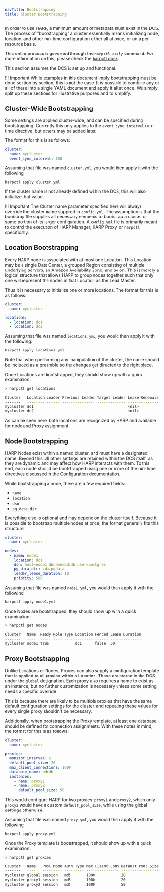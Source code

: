 ```yaml
---
navTitle: Bootstrapping
title: Cluster Bootstrapping
---
```


In order to use HARP, a minimum amount of metadata must exist in the DCS. The 
process of "bootstrapping" a cluster essentially means initializing node, 
location, and other run-time configuration either all at once, or on a 
per-resource basis.

This entire process is governed through the `harpctl apply` command. For more
information on this, please check the [harpctl docs](08_harpctl).

This section assumes the DCS is set up and functional.

!!! Important
    While examples in this document imply bootstrapping must be done section
    by section, this is not the case. It is possible to combine any or all of
    these into a single YAML document and apply it all at once. We simply split
    up these sections for illustrative purposes and to simplify.

## Cluster-Wide Bootstrapping

Some settings are applied cluster-wide, and can be specified during 
bootstrapping. Currently this only applies to the `event_sync_interval` 
run-time directive, but others may be added later.

The format for this is as follows:

```yaml
cluster: 
  name: mycluster
  event_sync_interval: 100
```

Assuming that file was named `cluster.yml`, you would then apply it with the
following:

```bash
harpctl apply cluster.yml
```

If the cluster name is not already defined within the DCS, this will also
initialize that value.

!!! Important
    The Cluster name parameter specified here will always override the cluster
    name supplied in `config.yml`. The assumption is that the bootstrap file
    supplies all necessary elements to bootstrap a cluster or some portion of
    its larger configuration. A `config.yml` file is primarily meant to control
    the execution of HARP Manager, HARP Proxy, or `harpctl` specifically.

## Location Bootstrapping

Every HARP node is associated with at most one Location. This Location may be
a single Data Center, a grouped Region consisting of multiple underlying
servers, an Amazon Availability Zone, and so on. This is merely a logical
structure that allows HARP to group nodes together such that only one will
represent the nodes in that Location as the Lead Master.

Thus it is necessary to initialize one or more locations. The format for this
is as follows:

```yaml
cluster: 
  name: mycluster

locations:
  - location: dc1
  - location: dc2
```

Assuming that file was named `locations.yml`, you would then apply it with the
following:

```bash
harpctl apply locations.yml
```

Note that when performing any manipulation of the cluster, the name should be
included as a preamble so the changes get directed to the right place.

Once Locations are bootstrapped, they should show up with a quick examination:

```bash
> harpctl get locations

Cluster   Location Leader Previous Leader Target Leader Lease Renewals 
-------   -------- ------ --------------- ------------- -------------- 
mycluster dc1                                           <nil>          
mycluster dc2                                           <nil>          
```

As can be seen here, both locations are recognized by HARP and available for
node and Proxy assignment.

## Node Bootstrapping

HARP Nodes exist within a named cluster, and must have a designated name. 
Beyond this, all other settings are retained within the DCS itself, as they are 
dynamic and may affect how HARP interacts with them. To this end, each node
should be bootstrapped using one or more of the run-time directives discussed
in the [Configuration](04_configuration) documentation.

While bootstrapping a node, there are a few required fields:

* `name`
* `location`
* `dsn`
* `pg_data_dir`

Everything else is optional and may depend on the cluster itself. Because it
is possible to bootstrap multiple nodes at once, the format generally fits
this structure:

```yaml
cluster: 
  name: mycluster

nodes:
  - name: node1
    location: dc1
    dsn: host=node1 dbname=bdrdb user=postgres 
    pg_data_dir: /db/pgdata
    leader_lease_duration: 10
    priority: 500
```

Assuming that file was named `node1.yml`, you would then apply it with the
following:

```bash
harpctl apply node1.yml
```

Once Nodes are bootstrapped, they should show up with a quick examination:

```bash
> harpctl get nodes

Cluster   Name  Ready Role Type Location Fenced Lease Duration 
-------   ----  ----- ---- ---- -------- ------ -------------- 
mycluster node1 true            dc1      false  30            
```

## Proxy Bootstrapping

Unlike Locations or Nodes, Proxies can also supply a configuration template 
that is applied to all proxies within a Location. These are stored in the DCS 
under the `global` designation. Each proxy also requires a name to exist as
an instance, but no further customization is necessary unless some setting
needs a specific override.

This is because there are likely to be multiple proxies that have the same
default configuration settings for the cluster, and repeating these values for
every single proxy shouldn't be necessary.

Additionally, when bootstrapping the Proxy template, at least one database 
should be defined for connection assignments. With these notes in mind, the 
format for this is as follows:

```yaml
cluster: 
  name: mycluster

proxies:
  monitor_interval: 5
  default_pool_size: 20
  max_client_connections: 1000
  database_name: bdrdb
  instances:
    - name: proxy1
    - name: proxy2
      default_pool_size: 50
```

This would configure HARP for two proxies: `proxy1` and `proxy2`, which only 
`proxy2` would have a custom `default_pool_size`, while using the global 
settings otherwise.

Assuming that file was named `proxy.yml`, you would then apply it with the
following:

```bash
harpctl apply proxy.yml
```

Once the Proxy template is bootstrapped, it should show up with a quick 
examination:

```bash
> harpctl get proxies

Cluster   Name   Pool Mode Auth Type Max Client Conn Default Pool Size 
-------   ----   --------- --------- --------------- ----------------- 
mycluster global session   md5       1000            20                
mycluster proxy1 session   md5       1000            20                
mycluster proxy2 session   md5       1000            50                
```
